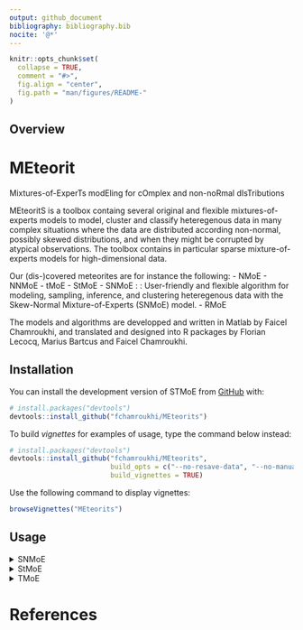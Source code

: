 ```yaml
---
output: github_document
bibliography: bibliography.bib
nocite: '@*'
---
```


<!-- README.md is generated from README.Rmd. Please edit that file -->

```r
knitr::opts_chunk$set(
  collapse = TRUE,
  comment = "#>",
  fig.align = "center",
  fig.path = "man/figures/README-"
)
```
## Overview

<!-- badges: start -->
<!-- badges: end -->
# MEteorit
Mixtures-of-ExperTs modEling for cOmplex and non-noRmal dIsTributions

MEteoritS is a toolbox containg several original and flexible mixtures-of-experts models to model, cluster and classify heteregenous data in many complex situations where the data are distributed according non-normal, possibly skewed distributions, and when they might be corrupted by atypical observations. The toolbox contains in particular sparse mixture-of-experts models for high-dimensional data. 

Our (dis-)covered meteorites are for instance the following:
- NMoE
- NNMoE
- tMoE
- StMoE 
- SNMoE : : User-friendly and flexible algorithm for modeling, sampling, inference, and clustering heteregenous data with the Skew-Normal Mixture-of-Experts (SNMoE) model.
- RMoE

The models and algorithms are developped and written in Matlab by Faicel Chamroukhi, and translated and designed into R packages by Florian Lecocq, Marius Bartcus and Faicel Chamroukhi.

## Installation

You can install the development version of STMoE from [GitHub](https://github.com/) with:

```r
# install.packages("devtools")
devtools::install_github("fchamroukhi/MEteorits")
```

To build *vignettes* for examples of usage, type the command below instead:

```r
# install.packages("devtools")
devtools::install_github("fchamroukhi/MEteorits", 
                         build_opts = c("--no-resave-data", "--no-manual"), 
                         build_vignettes = TRUE)
```

Use the following command to display vignettes:

```r
browseVignettes("MEteorits")
```

## Usage
<details>
  <summary>SNMoE</summary>
```r
library(meteorit)

data("simulatedstructureddata")

K <- 2 # Number of regimes (mixture components)
p <- 1 # Dimension of beta (order of the polynomial regressors)
q <- 1 # Dimension of w (order of the logistic regression: to be set to 1 for segmentation)

n_tries <- 1
max_iter <- 1500
threshold <- 1e-6
verbose <- TRUE
verbose_IRLS <- FALSE

snmoe <- emSNMoE(simulatedstructureddata$X, matrix(simulatedstructureddata$Y), 
                 K, p, q, n_tries, max_iter, threshold, verbose, verbose_IRLS)

snmoe$plot()
```
</details>

<details>
<summary>StMoE</summary>

```r
library(meteorit)

data("simulatedstructureddata")

K <- 2 # Number of regimes (mixture components)
p <- 1 # Dimension of beta (order of the polynomial regressors)
q <- 1 # Dimension of w (order of the logistic regression: to be set to 1 for segmentation)

n_tries <- 1
max_iter <- 1500
threshold <- 1e-5
verbose <- TRUE
verbose_IRLS <- FALSE

stmoe <- emStMoE(simulatedstructureddata$X, matrix(simulatedstructureddata$Y), 
                 K, p, q, n_tries, max_iter, threshold, verbose, verbose_IRLS)

stmoe$plot()
```
</details>

<details>
<summary>TMoE</summary>
```r
library(meteorit)

data("simulatedstructureddata")

K <- 2 # Number of regimes (mixture components)
p <- 1 # Dimension of beta (order of the polynomial regressors)
q <- 1 # Dimension of w (order of the logistic regression: to be set to 1 for segmentation)

n_tries <- 1
max_iter <- 1500
threshold <- 1e-5
verbose <- TRUE
verbose_IRLS <- FALSE

tmoe <- emTMoE(simulatedstructureddata$X, matrix(simulatedstructureddata$Y), K, p, q, n_tries, max_iter, threshold, verbose, verbose_IRLS)

tmoe$plot()
```

</details>

# References

